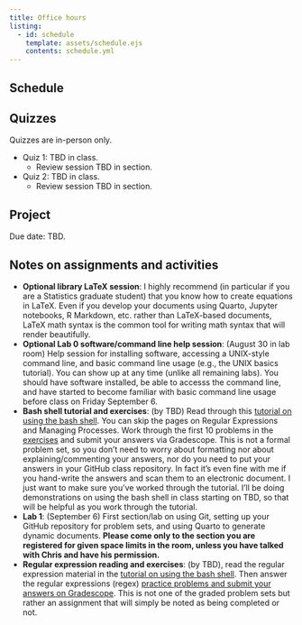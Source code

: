 ```yaml
---
title: Office hours
listing:
  - id: schedule
    template: assets/schedule.ejs
    contents: schedule.yml
---
```


## Schedule

::: {#schedule}
:::


## Quizzes

Quizzes are in-person only. 

- Quiz 1: TBD in class.
  - Review session TBD in section.
- Quiz 2: TBD in class.
  - Review session TBD in section.

## Project

Due date: TBD.

## Notes on assignments and activities

- **Optional library LaTeX session**: I highly recommend (in particular if you are a Statistics graduate student) that you know how to create equations in LaTeX. Even if you develop your documents using Quarto, Jupyter notebooks, R Markdown, etc. rather than LaTeX-based documents, LaTeX math syntax is the common tool for writing math syntax that will render beautifully. 
- **Optional Lab 0 software/command line help session**: (August 30 in lab room) Help session for installing software, accessing a UNIX-style command line, and basic command line usage (e.g., the UNIX basics tutorial). You can show up at any time (unlike all remaining labs). You should have software installed, be able to accesss the command line, and have started to become familiar with basic command line usage before class on Friday September 6.
- **Bash shell tutorial and exercises**: (by TBD) Read through this [tutorial on using the bash shell](https://berkeley-scf.github.io/tutorial-using-bash). You can skip the pages on Regular Expressions and Managing Processes. Work through the first 10 problems in the [exercises](https://berkeley-scf.github.io/tutorial-using-bash/exercises) and submit your answers via Gradescope. This is not a formal problem set, so you don't need to worry about formatting nor about explaining/commenting your answers, nor do you need to put your answers in your GitHub class repository. In fact it's even fine with me if you hand-write the answers and scan them to an electronic document. I just want to make sure you've worked through the tutorial. I'll be doing demonstrations on using the bash shell in class starting on TBD, so that will be helpful as you work through the tutorial.
- **Lab 1**: (September 6) First section/lab on using Git, setting up your GitHub repository for problem sets, and using Quarto to generate dynamic documents. **Please come only to the section you are registered for given space limits in the room, unless you have talked with Chris and have his permission.** 
- **Regular expression reading and exercises**: (by TBD), read the regular expression material in the [tutorial on using the bash shell](https://berkeley-scf.github.io/tutorial-using-bash/regex). Then answer the regular expressions (regex) [practice problems and submit your answers on Gradescope](ps/regex). This is not one of the graded problem sets but rather an assignment that will simply be noted as being completed or not.



